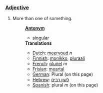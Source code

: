 ===[[Adjective]]===
# More than one of something.
#:'''[[Antonym]]'''
#:*[[singular]]
#:'''Translations'''
#:*[[Dutch]]: [[meervoud]] ''n''
#:*[[Finnish]]: [[monikko]], [[pluraali]]
#:*[[French]]: [[pluriel]] ''m''
#:*[[Frisian]]: [[meartal]]
#:*[[German]]: Plural (on this page)
#:*[[Hebrew]]: [[לשון רבים]]
#:*[[Spanish]]: plural ''m'' (on this page)